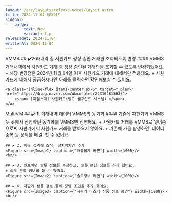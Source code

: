 ```yaml
---
layout: /src/layouts/release-notes/Layout.astro
title: 2024-11-04 업데이트
sidebar:
    badge:
        text: New
        variant: tip
releasedAt: 2024-11-04
writtenAt: 2024-11-04
---
```



<Frame>
    <Badge style={'web'}>VMMS</Badge>
    ## ✔️거래내역 중 사원카드 정상 승인 거래만 조회되도록 변경
    #### VMMS 거래내역에서 사원카드 거래 중 정상 승인된 거래만을 조회할 수 있도록 변경되었어요.
    + 해당 변경점은 2024년 11월 04일 이후 사원카드 거래에 대해서만 적용돼요.
    + 사원카드에 대해서 궁금하시다면 아래를 클릭하면 확인해보실 수 있어요.

    <a class="inline-flex items-center px-6" target="_blank" href="https://blog.naver.com/ubcnsales/223164815635">
        <span> [제품소개] 사원카드(빙고 웰포인트 시스템) </span>
    </a>
</Frame>

<Frame>
    <Badge style={'web'}>MultiVM</Badge>
    ## ✔️ 1. 거래내역 데이터 VMMS와 동기화
    #### 기존에 자판기와 VMMS 두 곳에서 진행하던 동기화를 VMMS만 진행해요.
    + 사원카드 거래를 VMMS로 넣어줌으로써 자판기에서 사원카드 거래를 받아오지 않아요.
    + 기존에 가끔 발생하던 `데이터 중복 등 문제를 해결` 할 수 있어요.
    <br />

    ## ✔️ 2. 매출 집계에 조직, 설치위치명 추가
    <Figure src={Image1} caption={"매출집계 화면"} width={1000}/>
    <br/>

    ## ✔️ 3. 안보이던 슬롯 정보를 수정하고, 슬롯 분할 정보를 추가 했어요.
    + 슬롯 분할 정보를 볼 수 있어요.
    <Figure src={Image2} caption={"슬로정보 화면"} width={1000}/>

    ## ✔️ 4. 자판기 상품 정보 등에 정렬 조건을 추가 했어요.
    <Figure src={Image3} caption={"자판기 마스터 상품 정보 화면"} width={1000}/>
    <br/>
</Frame>